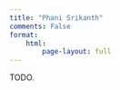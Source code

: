 ```yaml
---
title: "Phani Srikanth"
comments: False
format: 
    html: 
        page-layout: full
---
```


TODO.
